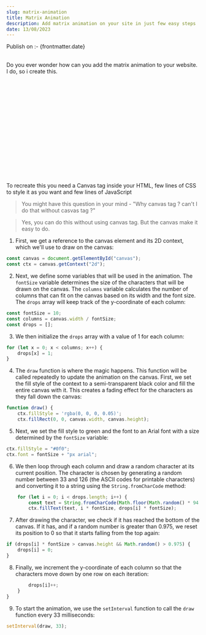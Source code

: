 ```yaml
---
slug: matrix-animation
title: Matrix Animation
description: Add matrix animation on your site in just few easy steps
date: 13/08/2023
---
```



Publish on :- {frontmatter.date}

<br />
Do you ever wonder how can you add the matrix animation to your website. I do, so
i create this.

<br />
<div style="width: 250px; height: 250px; margin-inline: auto;">
	<MatrixAnimation />
</div>
<br />

To recreate this you need a Canvas tag inside your HTML, few lines of CSS to style it as you want and few lines of JavaScript

> You might have this question in your mind - "Why canvas tag ? can't I do that without casvas tag ?"

> Yes, you can do this without using canvas tag. But the canvas make it easy to do.

<Divider />

1. First, we get a reference to the canvas element and its 2D context, which we'll
   use to draw on the canvas:

```javascript
const canvas = document.getElementById("canvas");
const ctx = canvas.getContext("2d");
```

2. Next, we define some variables that will be used in the animation. The `fontSize` variable determines the size of the characters that will be drawn on the canvas. The `columns` variable calculates the number of columns that can fit on the canvas based on its width and the font size. The `drops` array will keep track of the y-coordinate of each column:

```javascript
const fontSize = 10;
const columns = canvas.width / fontSize;
const drops = [];
```

3. We then initialize the `drops` array with a value of 1 for each column:

```javascript
for (let x = 0; x < columns; x++) {
	drops[x] = 1;
}
```

4. The `draw` function is where the magic happens. This function will be called repeatedly to update the animation on the canvas. First, we set the fill style of the context to a semi-transparent black color and fill the entire canvas with it. This creates a fading effect for the characters as they fall down the canvas:

```javascript
function draw() {
    ctx.fillStyle = 'rgba(0, 0, 0, 0.05)';
    ctx.fillRect(0, 0, canvas.width, canvas.height);
```

5. Next, we set the fill style to green and the font to an Arial font with a size determined by the `fontSize` variable:

```javascript
ctx.fillStyle = "#0f0";
ctx.font = fontSize + "px arial";
```

6. We then loop through each column and draw a random character at its current position. The character is chosen by generating a random number between 33 and 126 (the ASCII codes for printable characters) and converting it to a string using the `String.fromCharCode` method:

```javascript
    for (let i = 0; i < drops.length; i++) {
        const text = String.fromCharCode(Math.floor(Math.random() * 94 + 33));
        ctx.fillText(text, i * fontSize, drops[i] * fontSize);
```

7. After drawing the character, we check if it has reached the bottom of the canvas. If it has, and if a random number is greater than 0.975, we reset its position to 0 so that it starts falling from the top again:

```javascript
if (drops[i] * fontSize > canvas.height && Math.random() > 0.975) {
	drops[i] = 0;
}
```

8. Finally, we increment the y-coordinate of each column so that the characters move down by one row on each iteration:

```javascript
        drops[i]++;
    }
}
```

9. To start the animation, we use the `setInterval` function to call the `draw` function every 33 milliseconds:

```javascript
setInterval(draw, 33);
```
